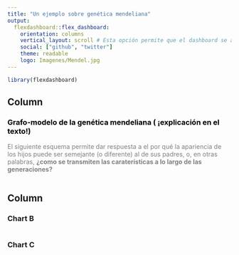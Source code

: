 ```yaml
---
title: "Un ejemplo sobre genética mendeliana"
output: 
  flexdashboard::flex_dashboard:
    orientation: columns
    vertical_layout: scroll # Esta opción permite que el dashboard se ajuste automaticamente al tamaño del navegador
    social: ["github", "twitter"]
    theme: readable
    logo: Imagenes/Mendel.jpg
---
```


<!-- 
Página web para cambiar el tamaño de las imagenes: https://resizeimage.net/
Página web de ayuda para diseñar el dashboard: https://rmarkdown.rstudio.com/flexdashboard/index.html
-->

```r
library(flexdashboard)
```

Column {data-width=650}
-----------------------------------------------------------------------

### <font color="black">Grafo-modelo de la genética mendeliana **(<i class="fa fa-hand-spock-o" aria-hidden="true"></i> ¡explicación en el texto!)**</font>

<font color="gray">El siguiente esquema permite dar respuesta a el por qué la apariencia de los hijos puede ser semejante (o diferente) al de sus padres, o, en otras palabras, **¿como se transmiten las caraterísticas a lo largo de las generaciones?**</font>

```r

```

Column {data-width=350}
-----------------------------------------------------------------------

### Chart B

```r

```

### Chart C

```r

```

